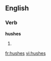 ==English==

===Verb===
'''hushes'''

# {{third-person singular of|hush}}

[[fr:hushes]]
[[vi:hushes]]